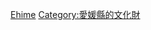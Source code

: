 {{日本行政區劃分類導航|的日本國史跡}}
{{Commonscat|National historic sites in Ehime prefecture}}

[[Category:日本各都道府縣史跡|Ehime]]
[[Category:愛媛縣的文化財|Category:愛媛縣的文化財]]